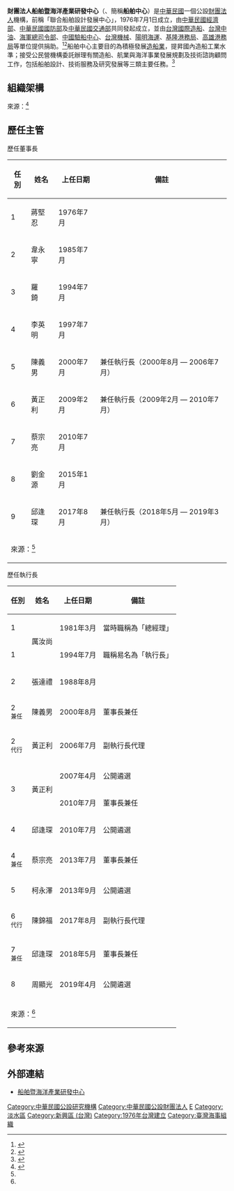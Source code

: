 {{Infobox Non-profit
|Non-profit_name=財團法人船舶暨海洋產業研發中心<br><small>Ship And Ocean Industries R&D Center</small>
|Non-profit_logo=SOIC.png
|Non-profit_type=公設財團法人
|image=
|image_size=
|caption=
|map=
|map_size=
|map_caption=
|map2=
|tax_id=
|registration_id=
|founded_date=1976年7月1日（成立）<ref name='usddc' /><br>2011年12月20日（易名）<ref>{{Cite web|url=http://www.soic.org.tw/usddc3/chi/intro/intro_index.asp|title=中心簡介|publisher=船舶暨海洋產業研發中心|accessdate=2016-07-06|archive-url=https://web.archive.org/web/20160706164559/http://www.soic.org.tw/usddc3/chi/intro/intro_index.asp|archive-date=2016-07-06|dead-url=yes}}</ref>
|founder={{Plainlist|*[[中華民國經濟部|經濟部]]
*[[中華民國國防部|國防部]]
*[[中華民國交通部|交通部]]}}
|location={{ROC}}<br>新北市淡水區中正東路二段27號14樓
|origins=
|key_people={{Plainlist|*邱逢琛<small>（董事長兼執行長）</small>}}
|area_served=
|products=
|services=船舶設計、技術服務及研究發展 
|focus=
|mission={{Plainlist|*促進造船工業發展
*培植國內船舶設計能力
*協助船舶產業昇級
*配合發展海洋工程}}
|method=
|revenue=
|expenses=
|financed_by=
|endowment=
|num_volunteers=
|num_employees=219<ref>{{Cite web|url=http://www.soic.org.tw/usddc3/chi/intro/intro_mp.asp|title=中心簡介 - 人力概況|publisher=船舶暨海洋產業研發中心|accessdate=2016-07-06|archive-url=https://web.archive.org/web/20160804043554/http://www.soic.org.tw/usddc3/chi/intro/intro_mp.asp|archive-date=2016-08-04|dead-url=yes}}</ref>
|num_members=
|owner=
|slogan=
|motto=
|former name=財團法人聯合船舶設計發展中心<br><small>United Ship Design & Development Center (USDDC)</small>
|replaced name=
|homepage={{URL|https://www.soic.org.tw/}}
|dissolved=
|footnotes=}}

'''財團法人船舶暨海洋產業研發中心'''（{{Lang-en|Ship And Ocean Industries R&D Center (SOIC)}}、簡稱'''船舶中心'''）是[[中華民國|中華民國]]一個公設[[財團法人|財團法人]]機構，前稱「聯合船舶設計發展中心」，1976年7月1日成立，由[[中華民國經濟部|中華民國經濟部]]、[[中華民國國防部|中華民國國防部]]及[[中華民國交通部|中華民國交通部]]共同發起成立，並由[[台灣國際造船|台灣國際造船]]、[[台灣中油|台灣中油]]、[[國防部海軍司令部|海軍總司令部]]、[[中國驗船中心|中國驗船中心]]、[[台灣機械|台灣機械]]、[[陽明海運|陽明海運]]、[[基隆港務局|基隆港務局]]、[[高雄港務局|高雄港務局]]等單位提供捐助。<ref name='usddc'>{{Cite web|url=http://www.ship.org.tw/member/usddc/index.htm|title=聯合船舶設計發展中心|publisher=聯合船舶設計發展中心|accessdate=2016-07-06|archive-url=https://web.archive.org/web/20161221185038/http://www.ship.org.tw/member/usddc/index.htm|archive-date=2016-12-21|dead-url=yes}}</ref><ref name='soic-h'>{{Cite web|url=http://www.soic.org.tw/usddc3/chi/intro/intro_history.asp|title=中心簡介 - 中心大事記|publisher=船舶暨海洋產業研發中心|accessdate=2016-07-06|archive-url=https://web.archive.org/web/20180619234703/http://www.soic.org.tw/usddc3/chi/intro/intro_history.asp|archive-date=2018-06-19|dead-url=yes}}</ref>船舶中心主要目的為積極發展[[造船業|造船業]]，提昇國內造船工業水準；接受公民營機構委託辦理有關造船、航業與海洋事業發展規劃及技術諮詢顧問工作，包括船舶設計、技術服務及研究發展等三類主要任務。<ref>{{Cite web|url=http://twbusiness.nat.gov.tw/page.do?id=218169348|title=業管法人單位資訊|publisher=台商聯合服務中心|work=經濟部投資業務處|accessdate=2016-07-06}}</ref>

== 組織架構 ==
{{chart/start}}
{{chart | | | | | | | | | | | | | | | BRD |-|-| SUP | |BRD=董事會|SUP=監察人}}
{{chart | | | | | | | | | | | | | | | |)|-|-|-|-|.}}
{{chart | | | | | | | | | | | | | | | |!| | | |AUD|AUD=稽核室}}
{{chart | | | | | | | | IDC |-|-|-|-|CEO| | | |IDC=産業發展委員會|CEO=執行長室}}
{{chart | |,|-|-|-|v|-|-|-|v|-|-|-|-|-|^|-|-|-|v|-|-|-|-|-|-|-|-|-|v|-|-|-|-|-|.}}
{{chart | BSO | | PJO | | OIO | | | | | | | | EPO | | | | | | | | SIO | | | | AO |BSO=産業推動辦公室|PJO=專案室|OIO=海洋產業處|SIO=船舶產業處|EPO=行政企劃處|AO=會計室}}
{{chart | | | | | | | | | |!| | | |,|-|-|-|v|-|^|-|v|-|-|-|.| | | |!| | | | | | | | | | | }}
{{chart | | | | | | | | | |!| | | BAU | | HRU | | GAU | | IMU | | |!| | | | | | | | | | |BAU=企推管考組|HRU=人資組|GAU=總務組|IMU=資訊組}}
{{chart | |,|-|-|-|v|-|-|-|+|-|-|-|v|-|-|-|.| | | |,|-|-|-|v|-|-|-|+|-|-|-|v|-|-|-|v|-|-|-|v|-|-|-|.}}
{{chart | YYU | | GTU | | OEU | | EPU | | ESU | | TSU | | BUU | | OFU | | MEU | | EEU | | SCU | | IFU |YYU=遊艇遊憩組|GTU=綠能技術組|OEU=海洋工程組|EPU=工程規劃組|ESU=裝備系統組|TSU=技服組|BUU=業務組|OFU=艤装組|MEU=輪機組|EEU=電機組|SCU=結構組|IFU=基設組}}
{{chart/end}}來源：<ref>{{Cite web|url=http://www.soic.org.tw/usddc3/chi/intro/intro_org.asp|title=中心簡介 - 組織架構|publisher=船舶暨海洋產業研發中心|accessdate=2016-07-06|archive-url=https://web.archive.org/web/20160804043558/http://www.soic.org.tw/usddc3/chi/intro/intro_org.asp|archive-date=2016-08-04|dead-url=yes}}</ref>

== 歷任主管 ==
;歷任董事長
{| class="wikitable" style="text-align:center"
|-
! 任別 !! 姓名 !! 上任日期 !! 備註
|-
| 1 || 蔣堅忍 || 1976年7月 ||
|-
| 2 || 韋永寧 || 1985年7月 ||
|-
| 3 || 羅　錡 || 1994年7月 ||
|-
| 4 || 李英明 || 1997年7月 ||
|-
| 5 || 陳義男 || 2000年7月 || 兼任執行長（2000年8月 — 2006年7月）
|-
| 6 || 黃正利 || 2009年2月 || 兼任執行長（2009年2月 — 2010年7月）
|-
| 7 || 蔡宗亮 || 2010年7月 || 
|-
| 8 || 劉金源 || 2015年1月 ||
|-
| 9 || 邱逢琛 || 2017年8月 || 兼任執行長（2018年5月 — 2019年3月）       
|- style="background:#f2f2f2; font-size: 85%; text-align:left"
|colspan=4| 來源：<ref name='soic-h' />
|}

;歷任執行長
{| class="wikitable" style="text-align:center"
|-
! 任別 !! 姓名 !! 上任日期 !! 備註
|-
| 1 ||rowspan=2| 厲汝尚 || 1981年3月 || 當時職稱為「總經理」
|-
| 1 || 1994年7月 || 職稱易名為「執行長」
|-
| 2 || 張達禮 || 1988年8月 ||
|-
| 2 <br><small>兼任</small> || 陳義男 || 2000年8月 || 董事長兼任
|-
| 2 <br><small>代行</small> || 黃正利 || 2006年7月 || 副執行長代理
|-
|rowspan=2| 3 ||rowspan=2| 黃正利 || 2007年4月 || 公開遴選
|-
| 2010年7月 || 董事長兼任
|-
| 4 || 邱逢琛 || 2010年7月 || 公開遴選
|-
| 4 <br><small>兼任</small> || 蔡宗亮 || 2013年7月 || 董事長兼任
|-
| 5 || 柯永澤 || 2013年9月 || 公開遴選
|-
| 6 <br><small>代行</small> || 陳錦福 || 2017年8月 || 副執行長代理
|-
| 7 <br><small>兼任</small> || 邱逢琛 || 2018年5月 || 董事長兼任
|-
| 8 || 周顯光 || 2019年4月 || 公開遴選
|-
|- style="background:#f2f2f2; font-size: 85%; text-align:left"
|colspan=4| 來源：<ref name='soic-h' />
|}

== 參考來源 ==
{{Reflist|2}}

== 外部連結 ==
* [https://www.soic.org.tw/ 船舶暨海洋產業研發中心]


{{中華民國軍事}}
{{中華民國國防工業}}

[[Category:中華民國公設研究機構|Category:中華民國公設研究機構]]
[[Category:中華民國公設財團法人|Category:中華民國公設財團法人]]
[[Category:中華民國經濟部|E]]
[[Category:淡水區|Category:淡水區]]
[[Category:新興區_(台灣)|Category:新興區 (台灣)]]
[[Category:1976年台灣建立|Category:1976年台灣建立]]
[[Category:臺灣海事組織|Category:臺灣海事組織]]